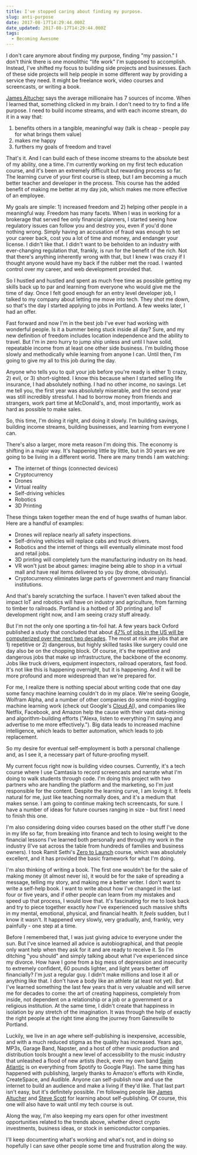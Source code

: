 ```yaml
---
title: I've stopped caring about finding my purpose.
slug: anti-purpose
date: 2017-08-17T14:29:44.000Z
date_updated: 2017-08-17T14:29:44.000Z
tags:
  - Becoming Awesome
---
```


I don't care anymore about finding my purpose, finding "my passion." I don't think there is one monolithic "life work" I'm supposed to accomplish. Instead, I've shifted my focus to building side projects and businesses. Each of these side projects will help people in some different way by providing a service they need. It might be freelance work, video courses and screencasts, or writing a book.

[James Altucher](http://www.jamesaltucher.com/start/) says the average millionaire has 7 sources of income. When I learned that, something clicked in my brain. I don't need to try to find a life purpose. I need to build income streams, and with each income stream, do it in a way that:

1. benefits others in a tangible, meaningful way (talk is cheap - people pay for what brings them value)
2. makes me happy
3. furthers my goals of freedom and travel

That's it. And I can build each of these income streams to the absolute best of my ability, one a time. I'm currently working on my first tech education course, and it's been an extremely difficult but rewarding process so far. The learning curve of your first course is steep, but I am becoming a much better teacher and developer in the process. This course has the added benefit of making me better at my day job, which makes me more effective of an employee.

My goals are simple: 1) increased freedom and 2) helping other people in a meaningful way. Freedom has many facets. When I was in working for a brokerage that served fee only financial planners, I started seeing how regulatory issues can follow you and destroy you, even if you'd done nothing wrong. Simply having an accusation of fraud was enough to set your career back, cost you a lot of time and money, and endanger your license. I didn't like that. I didn't want to be beholden to an industry with ever-changing regulation that, frankly, is run for the benefit of the rich. Not that there's anything inherently wrong with that, but I knew I was crazy if I thought anyone would have my back if the rubber met the road. I wanted control over my career, and web development provided that.

So I hustled and hustled and spent as much free time as possible getting my skills back up to par and learning from everyone who would give me the time of day. Once I felt good enough for an entry level developer job, I talked to my company about letting me move into tech. They shot me down, so that's the day I started applying to jobs in Portland. A few weeks later, I had an offer.

Fast forward and now I'm in the best job I've ever had working with wonderful people. Is it a bummer being stuck inside all day? Sure, and my new definition of freedom includes location independence and the ability to travel. But I'm in zero hurry to jump ship unless and until I have solid, repeatable income from at least one other side business. I'm building those slowly and methodically while learning from anyone I can. Until then, I'm going to give my all to this job during the day.

Anyone who tells you to quit your job before you're ready is either 1) crazy, 2) evil, or 3) short-sighted. I know this because when I started selling life insurance, I had absolutely nothing. I had no other income, no savings. Let me tell you, the first year was absolutely miserable, and the second year was still incredibly stressful. I had to borrow money from friends and strangers, work part time at McDonald's, and, most importantly, work as hard as possible to make sales.

So, this time, I'm doing it right, and doing it slowly. I'm building savings, building income streams, building businesses, and learning from everyone I can.

There's also a larger, more meta reason I'm doing this. The economy is shifting in a major way. It's happening little by little, but in 30 years we are going to be living in a different world. There are many trends I am watching:

- The internet of things (connected devices)
- Cryptocurrency
- Drones
- Virtual reality
- Self-driving vehicles
- Robotics
- 3D Printing

These things taken together mean the end of huge swaths of human labor. Here are a handful of examples:

- Drones will replace nearly all safety inspections.
- Self-driving vehicles will replace cabs and truck drivers.
- Robotics and the internet of things will eventually eliminate most food and retail jobs.
- 3D printing will completely turn the manufacturing industry on its head.
- VR won't just be about games: imagine being able to shop in a virtual mall and have real items delivered to you (by drone, obviously).
- Cryptocurrency eliminates large parts of government and many financial institutions.

And that's barely scratching the surface. I haven't even talked about the impact IoT and robotics will have on industry and agriculture, from farming to timber to railroads. Portland is a hotbed of 3D printing and IoT development right now, and I am seeing crazy stuff already.

But I'm not the only one sporting a tin-foil hat. A few years back Oxford published a study that concluded that about [47% of jobs in the US will be computerized over the next two decades](http://www.eng.ox.ac.uk/about/news/new-study-shows-nearly-half-of-us-jobs-at-risk-of-computerisation). The most at risk are jobs that are 1) repetitive or 2) dangerous, but highly skilled tasks like surgery could one day also be on the chopping block. Of course, it's the repetitive and dangerous jobs that make up infrastructure, the backbone of the economy. Jobs like truck drivers, equipment inspectors, railroad operators, fast food. It's not like this is happening overnight, but it is happening. And it will be more profound and more widespread than we're prepared for.

For me, I realize there is nothing special about writing code that one day some fancy machine learning couldn't do in my place. We're seeing Google, Wolfram Alpha, and a number of other companies do some mind-boggling machine learning work (check out Google's [Cloud AI](https://cloud.google.com/products/machine-learning/)), and companies like Netflix, Facebook, and Amazon help the cause with their vast data-mining and algorithm-building efforts ("Alexa, listen to everything I'm saying and advertise to me more effectively."). Big data leads to increased machine intelligence, which leads to better automation, which leads to job replacement.

So my desire for eventual self-employment is both a personal challenge and, as I see it, a necessary part of future-proofing myself.

My current focus right now is building video courses. Currently, it's a tech course where I use Camtasia to record screencasts and narrate what I'm doing to walk students through code. I'm doing this project with two partners who are handling the platform and the marketing, so I'm just responsible for the content. Despite the learning curve, I am loving it. It feels natural for me, just like teaching normally does, and it's a medium that makes sense. I am going to continue making tech screencasts, for sure. I have a number of ideas for future courses ranging in size - but first I need to finish this one.

I'm also considering doing video courses based on the other stuff I've done in my life so far, from breaking into finance and tech to losing weight to the financial lessons I've learned both personally and through my work in the industry (I've sat across the table from hundreds of families and business owners). I took Ramit Sethi's [Zero to Launch](https://growthlab.com/products/zerotolaunch/) course, which was absolutely excellent, and it has provided the basic framework for what I'm doing.

I'm also thinking of writing a book. The first one wouldn't be for the sake of making money (it almost never is), it would be for the sake of spreading a message, telling my story, and making me a better writer. I don't want to write a self-help book. I want to write about how I've changed in the last four or five years, and if other people can learn from my mistakes and speed up that process, I would love that. It's fascinating for me to look back and try to piece together exactly _how_ I've experienced such massive shifts in my mental, emotional, physical, and financial health. It _feels_ sudden, but I know it wasn't. It happened very slowly, very gradually, and, frankly, very painfully - one step at a time.

Before I remembered that, I was just giving advice to everyone under the sun. But I've since learned all advice is autobiographical, and that people only want help when they ask for it and are ready to receive it. So I'm ditching "you should" and simply talking about what I've experienced since my divorce. How have I gone from a big mess of depression and insecurity to extremely confident, 60 pounds lighter, and light years better off financially? I'm just a regular guy. I didn't make millions and lose it all or anything like that. I don't have a body like an athlete (at least not yet). But I've learned something the last few years that is very valuable and will serve me for decades to come: the art of creating happiness, completely from inside, not dependent on a relationship or a job or a government or a religious institution. At the same time, I didn't create that happiness in isolation by any stretch of the imagination. It was through the help of exactly the right people at the right time along the journey from Gainesville to Portland.

Luckily, we live in an age where self-publishing is inexpensive, accessible, and with a much reduced stigma as the quality has increased. Years ago, MP3s, Garage Band, Napster, and a host of other music production and distribution tools brought a new level of accessibility to the music industry that unleashed a flood of new artists (heck, even my own band [Swim Atlantic](https://soundcloud.com/swimatlantic) is on everything from Spotify to Google Play). The same thing has happened with publishing, largely thanks to Amazon's efforts with Kindle, CreateSpace, and Audible. Anyone can self-publish now and use the internet to build an audience and make a living if they'd like. That last part isn't easy, but it's definitely possible. I'm following people like [James Altucher](http://www.jamesaltucher.com/2017/03/self-publish-bestseller/) and [Steve Scott](http://authority.pub/) for learning about self-publishing. Of course, this one will also have to wait until my tech course is out.

Along the way, I'm also keeping my ears open for other investment opportunities related to the trends above, whether direct crypto investments, business ideas, or stock in semiconductor companies.

I'll keep documenting what's working and what's not, and in doing so hopefully I can save other people some time and frustration along the way.
